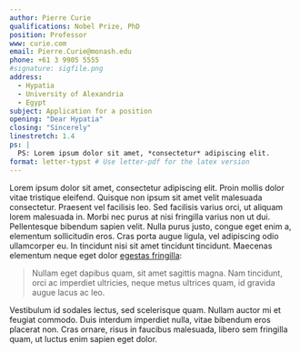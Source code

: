 ```yaml
---
author: Pierre Curie
qualifications: Nobel Prize, PhD
position: Professor
www: curie.com
email: Pierre.Curie@monash.edu
phone: +61 3 9905 5555
#signature: sigfile.png
address:
  - Hypatia
  - University of Alexandria
  - Egypt
subject: Application for a position
opening: "Dear Hypatia"
closing: "Sincerely"
linestretch: 1.4
ps: |
  PS: Lorem ipsum dolor sit amet, *consectetur* adipiscing elit.
format: letter-typst # Use letter-pdf for the latex version
---
```


Lorem ipsum dolor sit amet, consectetur adipiscing elit. Proin mollis dolor vitae tristique eleifend. Quisque non ipsum sit amet velit malesuada consectetur. Praesent vel facilisis leo. Sed facilisis varius orci, ut aliquam lorem malesuada in. Morbi nec purus at nisi fringilla varius non ut dui. Pellentesque bibendum sapien velit. Nulla purus justo, congue eget enim a, elementum sollicitudin eros. Cras porta augue ligula, vel adipiscing odio ullamcorper eu. In tincidunt nisi sit amet tincidunt tincidunt. Maecenas elementum neque eget dolor [egestas fringilla](http://example.com):

> Nullam eget dapibus quam, sit amet sagittis magna. Nam tincidunt, orci ac imperdiet ultricies, neque metus ultrices quam, id gravida augue lacus ac leo.

Vestibulum id sodales lectus, sed scelerisque quam. Nullam auctor mi et feugiat commodo. Duis interdum imperdiet nulla, vitae bibendum eros placerat non. Cras ornare, risus in faucibus malesuada, libero sem fringilla quam, ut luctus enim sapien eget dolor.
